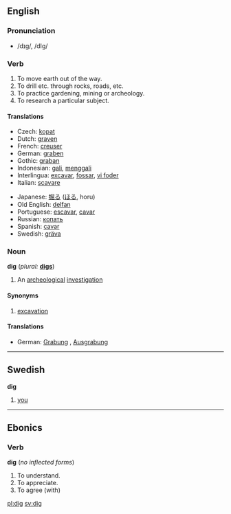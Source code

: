 ==English==

===Pronunciation===
*/dɪg/, /dIg/

===Verb===
{{en-infl-irreg|dig|digs|digging|dug|dug}}
# To move earth out of the way.
# To drill etc. through rocks, roads, etc.
# To practice gardening, mining or archeology.
# To research a particular subject.

====Translations====
{{top}}
*Czech: [[kopat]]
*Dutch: [[graven]]
*French: [[creuser]]
*German: [[graben]]
*Gothic: [[graban]]
*Indonesian: [[gali]], [[gali|menggali]] 
*Interlingua: [[excavar]], [[fossar]], [[vi foder]]
*Italian: [[scavare]]
{{mid}}
*Japanese: [[掘る]] ([[ほる]], horu)
*Old English: [[delfan]]
*Portuguese: [[escavar]], [[cavar]]
*Russian: [[копать]]
*Spanish: [[cavar]]
*Swedish: [[gräva]]
{{bottom}}

===Noun===
'''dig'''  (''plural:'' '''[[digs]]''')
# An [[archeological]] [[investigation]]

====Synonyms====
#[[excavation]]

====Translations====
*German: [[Grabung]] {{f}}, [[Ausgrabung]] {{f}}

----

==Swedish==
'''dig'''
# [[you]]

----
==Ebonics==
===Verb===
'''dig''' (''no inflected forms'')
# To understand.
# To appreciate.
# To agree (with)

[[pl:dig]]
[[sv:dig]]